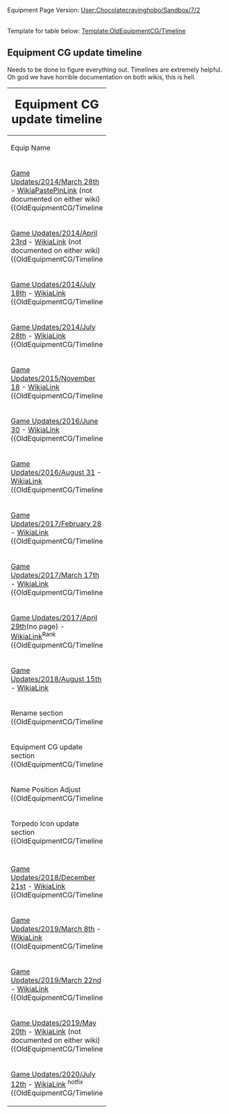Equipment Page Version: [[User:Chocolatecravinghobo/Sandbox/7/2]]

<br>Template for table below: [[Template:OldEquipmentCG/Timeline]]
==Equipment CG update timeline==
Needs to be done to figure everything out. Timelines are extremely helpful.<br>
Oh god we have horrible documentation on both wikis, this is hell.<br>

{| class="wikitable" style="text-align: center; border-width:0.2px;"
! colspan=6 style="background-color:;" | <big><big><big>Equipment CG update timeline</big></big></big>
|-
!style="width:200px;"|Equip Name
!style="width:260px;"|Card
!style="width:260px;"|Fairy
!style="width:260px;"|Equipment
!style="width:260px;"|Combination
!style="width:500px;"|Note
|-
! colspan=6 style="background-color:;" | [[Game Updates/2014/March 28th]] - [https://kancolle.fandom.com/wiki/Spring_2014_Event WikiaPastePinLink] (not documented on either wiki)
{{OldEquipmentCG/Timeline
|Equipment= 12.7cm Single Gun Mount
|  Version= 1
|Card= Y ||Character=   ||Item= Y ||Full= Y
|Note= Equipment CG updated
}}
|-
! colspan=6 style="background-color:;" | [[Game Updates/2014/April 23rd]] - [https://kancolle.fandom.com/wiki/Spring_2014_Event WikiaLink] (not documented on either wiki)
{{OldEquipmentCG/Timeline
|Equipment= Type 0 Reconnaissance Seaplane
|  Version= 1
|Card= Y ||Character= Y ||Item= Y ||Full= Y
|Note= Equipment CG updated
}}
|-
! colspan=6 style="background-color:;" | [[Game Updates/2014/July 18th]] - [https://kancolle.fandom.com/wiki/Partials/Updates/2014_July_18th WikiaLink]
{{OldEquipmentCG/Timeline
|Equipment= 41cm Twin Gun Mount
|  Version= 1
|Card= Y ||Character=   ||Item= Y ||Full= Y
|Note= Equipment CG updated
}}
|-
! colspan=6 style="background-color:;" | [[Game Updates/2014/July 28th]] - [https://kancolle.fandom.com/wiki/Partials/Updates/2014_July_28th WikiaLink]
{{OldEquipmentCG/Timeline
|Equipment= 35.6cm Twin Gun Mount
|  Version= 1
|Card= Y ||Character=   ||Item= Y ||Full= Y
|Note= Equipment CG updated
}}
{{OldEquipmentCG/Timeline
|Equipment= 46cm Triple Gun Mount
|  Version= 1
|Card= Y ||Character=   ||Item= Y ||Full= Y
|Note= Equipment CG updated
}}
|-
! colspan=6 style="background-color:;" | [[Game Updates/2015/November 18]] - [https://kancolle.fandom.com/wiki/Partials/Updates/Fall_2015_Event_18th_November WikiaLink]
{{OldEquipmentCG/Timeline
|Equipment= Type 0 Fighter Model 21
|  Version= 1
|Card= Y ||Character= Y ||Item= Y ||Full= Y
|Note= Equipment CG updated
}}
{{OldEquipmentCG/Timeline
|Equipment= Type 0 Fighter Model 52
|  Version= 1
|Card= Y ||Character= Y ||Item= Y ||Full= Y
|Note= Equipment CG updated
}}
{{OldEquipmentCG/Timeline
|Equipment= Daihatsu Landing Craft
|  Version= 1
|Card= Y ||Character=   ||Item= Y ||Full= Y
|Note= Equipment CG updated
}}
|-
! colspan=6 style="background-color:;" | [[Game Updates/2016/June 30]] - [https://kancolle.fandom.com/wiki/Partials/Updates/2016_June_30th WikiaLink]
{{OldEquipmentCG/Timeline
|Equipment= Type 0 Fighter Model 21 (Skilled)
|  Version= 1
|Card= Y ||Character=   ||Item= Y ||Full= Y
|Note= Equipment CG updated
}}
|- 
! colspan=6 style="background-color:;" | [[Game Updates/2016/August 31]] - [https://kancolle.fandom.com/wiki/Partials/Updates/2016_August_31st WikiaLink]
{{OldEquipmentCG/Timeline
|Equipment= Zuiun
|  Version= 1
|Card= Y ||Character=   ||Item= Y ||Full= Y
|Note= Equipment CG updated
}}
|-
! colspan=6 style="background-color:;" | [[Game Updates/2017/February 28]] - [https://kancolle.fandom.com/wiki/Partials/Updates/2017_February_28th WikiaLink]
{{OldEquipmentCG/Timeline
|Equipment= Type 0 Fighter Model 21
|  Version= 2
|Card= Y ||Character=   ||Item= Y ||Full= Y
|Note= Equipment CG updated
}}
{{OldEquipmentCG/Timeline
|Equipment= Type 0 Fighter Model 21 (Skilled)
|  Version= 2
|Card= Y ||Character=   ||Item= Y ||Full= Y
|Note= Equipment CG updated
}}
|-
! colspan=6 style="background-color:;" | [[Game Updates/2017/March 17th]] - [https://kancolle.fandom.com/wiki/Partials/Updates/2017_March_17th WikiaLink]
{{OldEquipmentCG/Timeline
|Equipment= Type 96 Fighter
|  Version= 1
|Card= Y ||Character=   ||Item= Y ||Full= Y
|Note= Equipment CG updated
}}
{{OldEquipmentCG/Timeline
|Equipment= Ro.44 Seaplane Fighter
|  Version= 1
|Card= Y ||Character=   ||Item=   ||Full=  
|Note= Seaplane Fighters now have their own equipment icon, separating them from Seaplane Recons/Bombers.
}}
{{OldEquipmentCG/Timeline
|Equipment= Type 2 Seaplane Fighter Kai
|  Version= 1
|Card= Y ||Character=   ||Item=   ||Full=  
|Note= Seaplane Fighters now have their own equipment icon, separating them from Seaplane Recons/Bombers.
}}
|-
! colspan=6 style="background-color:;" | [[Game Updates/2017/April 29th]](no page) - [https://kancolle.fandom.com/wiki/Partials/Updates/2017_April_Ranking_Rewards WikiaLink]<sup>Rank</sup>
{{OldEquipmentCG/Timeline
|Equipment= Type 3 Fighter Hien
|  Version= 1
|Card= Y ||Character=   ||Item=   ||Full=  
|Note= Land-based Fighters now have their own equipment icon, separating them from Land-based Interceptors.
}}
{{OldEquipmentCG/Timeline
|Equipment= Type 3 Fighter Hien (244th Air Combat Group)
|  Version= 1
|Card= Y ||Character=   ||Item=   ||Full=  
|Note=  Land-based Fighters now have their own equipment icon, separating them from Land-based Interceptors.
}}
{{OldEquipmentCG/Timeline
|Equipment= Type 3 Fighter Hien Model 1D
|  Version= 1
|Card= Y ||Character=   ||Item=   ||Full=  
|Note= Land-based Fighters now have their own equipment icon, separating them from Land-based Interceptors.
}}
|-
! colspan=6 style="background-color:;" | [[Game Updates/2018/August 15th]] - [https://kancolle.fandom.com/wiki/Partials/Updates/2018_August_15th WikiaLink]{{colour|red|(Phase 2)}}
|-
! colspan=6 style="background-color:;" | {{colour|red|(Phase 2)}} Rename section
{{OldEquipmentCG/Timeline
|Equipment= Type 42 Air Radar
|  Version= 1
|Card= Y ||Character=   ||Item=   ||Full=  
|Note= Renamed from <br>"Type 14 Air Radar" to "{{Equipment/Link|Type 42 Air Radar}}"
}}
{{OldEquipmentCG/Timeline
|Equipment= Type A Kouhyouteki
|  Version= 1
|Card= Y ||Character=   ||Item=   ||Full=  
|Note= Renamed from <br>"Kouhyouteki" to "{{Equipment/Link|Type A Kouhyouteki}}"<br>(甲標的 甲  → 甲標的 甲型)<br><br>Torpedo Icon updated.
}}
{{OldEquipmentCG/Timeline
|Equipment= 12cm Single High-angle Gun Mount
|  Version= 1
|Card= Y ||Character=   ||Item= Y ||Full= Y
|Note= Renamed from <br>"12.7cm Single High-angle Gun Mount" to "{{Equipment/Link|12cm Single High-angle Gun Mount}}"<br><br>Equipment CG also updated
}}
{{OldEquipmentCG/Timeline
|Equipment= Bomb-carrying Type 1 Fighter Hayabusa Model III Kai (65th Squadron)
|  Version= 1
|Card= Y ||Character=   ||Item=   ||Full=  
|Note= Renamed from <br>"Bomb-carrying Type 1 Fighter Hayabusa Model III Kai (55th Squadron)" to <br>"{{Equipment/Link|Bomb-carrying Type 1 Fighter Hayabusa Model III Kai (65th Squadron)}}"
}}
|-
! colspan=6 style="background-color:;" | {{colour|red|(Phase 2)}} Equipment CG update section
{{OldEquipmentCG/Timeline
|Equipment= 12cm Single Gun Mount
|  Version= 1
|Card= Y ||Character=   ||Item= Y ||Full= Y
|Note= Equipment CG updated
}}
{{OldEquipmentCG/Timeline
|Equipment= 12.7cm Twin Gun Mount
|  Version= 1
|Card= Y ||Character=   ||Item= Y ||Full= Y
|Note= Equipment CG updated
}}
{{OldEquipmentCG/Timeline
|Equipment= 12.7cm Twin High-angle Gun Mount
|  Version= 1
|Card= Y ||Character=   ||Item= Y ||Full= Y
|Note= Equipment CG updated
}}
{{OldEquipmentCG/Timeline
|Equipment= Type 97 Torpedo Bomber
|  Version= 1
|Card= Y ||Character=   ||Item= Y ||Full= Y
|Note= Equipment CG updated
}}
{{OldEquipmentCG/Timeline
|Equipment= Type 0 Reconnaissance Seaplane
|  Version= 2
|Card= Y ||Character=   ||Item= Y ||Full= Y
|Note= Equipment CG updated
}}
{{OldEquipmentCG/Timeline
|Equipment= Zuiun
|  Version= 2
|Card= Y ||Character=   ||Item= Y ||Full= Y
|Note= Equipment CG updated
}}
{{OldEquipmentCG/Timeline
|Equipment= 12.7cm Twin Gun Mount Model B Kai 2
|  Version= 1
|Card= Y ||Character=   ||Item= Y ||Full= Y
|Note= Equipment CG updated
}}
{{OldEquipmentCG/Timeline
|Equipment= 12.7cm Twin High-angle Gun Mount (Late Model)
|  Version= 1
|Card= Y ||Character=   ||Item= Y ||Full= Y
|Note= Equipment CG updated
}}
{{OldEquipmentCG/Timeline
|Equipment= Type 97 Torpedo Bomber (Tomonaga Squadron)
|  Version= 1
|Card= Y ||Character=   ||Item= Y ||Full= Y
|Note= Equipment CG updated
}}
{{OldEquipmentCG/Timeline
|Equipment= Fw 190T Kai
|  Version= 1
|Card= Y ||Character=   ||Item= Y ||Full= Y
|Note= Equipment CG updated
}}
|-
! colspan=6 style="background-color:;" | {{colour|red|(Phase 2)}} Name Position Adjust
{{OldEquipmentCG/Timeline
|Equipment= Type 0 Fighter Model 62 (Fighter-bomber)
|  Version= 1
|Card= Y ||Character=   ||Item=   ||Full=  
|Note= Name Position Adjust<br>They had long names, Japanese text got split into two lines
}}
{{OldEquipmentCG/Timeline
|Equipment= 15m Duplex Rangefinder + Type 21 Radar Kai Ni
|  Version= 1
|Card= Y ||Character=   ||Item=   ||Full=  
|Note= Name Position Adjust<br>They had long names, Japanese text got split into two lines
}}
{{OldEquipmentCG/Timeline
|Equipment= Zero Fighter Model 62 (Fighter-bomber Iwai Squadron)
|  Version= 1
|Card= Y ||Character=   ||Item=   ||Full=  
|Note= Name Position Adjust<br>They had long names, Japanese text got split into two lines
}}
{{OldEquipmentCG/Timeline
|Equipment= Submarine Radar & Waterproof Telescope
|  Version= 1
|Card= Y ||Character=   ||Item=   ||Full=  
|Note= Name Position Adjust<br>They had long names, Japanese text got split into two lines
}}
{{OldEquipmentCG/Timeline
|Equipment= Submarine Radar & Passive Radiolocator (E27)
|  Version= 1
|Card= Y ||Character=   ||Item=   ||Full=  
|Note= Name Position Adjust<br>They had long names, Japanese text got split into two lines
}}
{{OldEquipmentCG/Timeline
|Equipment= Type 22 Surface Radar Kai 4 (Calibrated Late Model)
|  Version= 1
|Card= Y ||Character=   ||Item=   ||Full=  
|Note= Name Position Adjust<br>They had long names, Japanese text got split into two lines
}}
{{OldEquipmentCG/Timeline
|Equipment= Night Operation Aviation Personnel + Skilled Deckhands
|  Version= 1
|Card= Y ||Character=   ||Item=   ||Full=  
|Note= Name Position Adjust<br>They had long names, Japanese text got split into two lines
}}
|-
! colspan=6 style="background-color:;" | {{colour|red|(Phase 2)}} Torpedo Icon update section
{{OldEquipmentCG/Timeline
|Equipment= 61cm Triple Torpedo Mount
|  Version= 1
|Card= Y ||Character=   ||Item=   ||Full=  
|Note= Torpedo Icon updated.
}}
{{OldEquipmentCG/Timeline
|Equipment= 61cm Quadruple Torpedo Mount
|  Version= 1
|Card= Y ||Character=   ||Item=   ||Full=  
|Note= Torpedo Icon updated.
}}
{{OldEquipmentCG/Timeline
|Equipment= 61cm Quadruple (Oxygen) Torpedo Mount
|  Version= 1
|Card= Y ||Character=   ||Item=   ||Full=  
|Note= Torpedo Icon updated.
}}
{{OldEquipmentCG/Timeline
|Equipment= 61cm Quintuple (Oxygen) Torpedo Mount
|  Version= 1
|Card= Y ||Character=   ||Item=   ||Full=  
|Note= Torpedo Icon updated.
}}
{{OldEquipmentCG/Timeline
|Equipment= 61cm Triple (Oxygen) Torpedo Mount
|  Version= 1
|Card= Y ||Character=   ||Item=   ||Full=  
|Note= Torpedo Icon updated.
}}
{{OldEquipmentCG/Timeline
|Equipment= 53cm Twin Torpedo Mount
|  Version= 1
|Card= Y ||Character=   ||Item=   ||Full=  
|Note= Torpedo Icon updated.
}}
{{OldEquipmentCG/Timeline
|Equipment= Prototype 61cm Sextuple (Oxygen) Torpedo Mount
|  Version= 1
|Card= Y ||Character=   ||Item=   ||Full=  
|Note= Torpedo Icon updated.
}}
{{OldEquipmentCG/Timeline
|Equipment= 533mm Triple Torpedo Mount
|  Version= 1
|Card= Y ||Character=   ||Item=   ||Full=  
|Note= Torpedo Icon updated.
}}
{{OldEquipmentCG/Timeline
|Equipment= 61cm Triple (Oxygen) Torpedo Mount Late Model
|  Version= 1
|Card= Y ||Character=   ||Item=   ||Full=  
|Note= Torpedo Icon updated.
}}
{{OldEquipmentCG/Timeline
|Equipment= 61cm Quadruple (Oxygen) Torpedo Mount Late Model
|  Version= 1
|Card= Y ||Character=   ||Item=   ||Full=  
|Note= Torpedo Icon updated.
}}
{{OldEquipmentCG/Timeline
|Equipment= Submarine 53cm Bow Torpedo Mount (8 tubes)
|  Version= 1
|Card= Y ||Character=   ||Item=   ||Full=  
|Note= Torpedo Icon updated.
}}
{{OldEquipmentCG/Timeline
|Equipment= Prototype FaT Type 95 Oxygen Torpedo Kai
|  Version= 1
|Card= Y ||Character=   ||Item=   ||Full=  
|Note= Torpedo Icon updated.<br><br>Name Position Adjust<br>They had long names, Japanese text got split into two lines
}}
{{OldEquipmentCG/Timeline
|Equipment= Late Model Bow Torpedo Mount (6 tubes)
|  Version= 1
|Card= Y ||Character=   ||Item=   ||Full=  
|Note= Torpedo Icon updated.
}}
{{OldEquipmentCG/Timeline
|Equipment= Skilled Sonar Personnel + Late Model Bow Torpedo Mount (6 tubes)
|  Version= 1
|Card= Y ||Character=   ||Item=   ||Full=  
|Note= Torpedo Icon updated.
}}
|-



! colspan=6 style="background-color:;" | {{colour|red|Phase2 HD assets from here.}}
|-
! colspan=6 style="background-color:;" | [[Game Updates/2018/December 21st]] - [https://kancolle.fandom.com/wiki/Partials/Updates/2018_December_21st WikiaLink]
{{OldEquipmentCG/Timeline
|Equipment= Type 97 Torpedo Bomber (931 Air Group)
|  Version= 1
|Card= Y ||Character= Y ||Item= Y ||Full= Y
|Note= Equipment CG updated
}}
{{OldEquipmentCG/Timeline
|Equipment= Type 97 Torpedo Bomber (931 Air Group/Skilled)
|  Version= 1
|Card= Y ||Character=   ||Item= Y ||Full= Y
|Note= Minor CG update (cockpit)
}}
|-
! colspan=6 style="background-color:;" | [[Game Updates/2019/March 8th]] - [https://kancolle.fandom.com/wiki/Game_Updates/2019/March_8th WikiaLink]
{{OldEquipmentCG/Timeline
|Equipment= Type 99 Dive Bomber
|  Version= 1
|Card= Y ||Character=   ||Item= Y ||Full= Y
|Note= Equipment CG updated
}}
{{OldEquipmentCG/Timeline
|Equipment= Suisei
|  Version= 1
|Card= Y ||Character=   ||Item= Y ||Full= Y
|Note= Equipment CG updated
}}
{{OldEquipmentCG/Timeline
|Equipment= Suisei Model 12A
|  Version= 1
|Card= Y ||Character=   ||Item= Y ||Full= Y
|Note= Equipment CG updated
}}
{{OldEquipmentCG/Timeline
|Equipment= Type 99 Dive Bomber (Skilled)
|  Version= 1
|Card= Y ||Character=   ||Item= Y ||Full= Y
|Note= Equipment CG updated
}}
{{OldEquipmentCG/Timeline
|Equipment= Prototype Reppuu Late Model
|  Version= 1
|Card= Y ||Character=   ||Item= Y ||Full= Y
|Note= Equipment CG updated<br><br>Renamed from <br>"Reppuu" to "{{Equipment/Link|Prototype Reppuu Late Model}}"
}}
{{OldEquipmentCG/Timeline
|Equipment= Reppuu Model 11
|  Version= 1
|Card= Y ||Character=   ||Item= Y ||Full= Y
|Note= Equipment CG updated<br><br>Renamed from <br>"Reppuu Kai" to "{{Equipment/Link|Reppuu Model 11}}"
}}
|-
! colspan=6 style="background-color:;" | [[Game Updates/2019/March 22nd]] - [https://kancolle.fandom.com/wiki/Game_Updates/2019/March_22nd WikiaLink]
{{OldEquipmentCG/Timeline
|Equipment= Tenzan
|  Version= 1
|Card= Y ||Character=   ||Item= Y ||Full= Y
|Note= Equipment CG updated
}}
{{OldEquipmentCG/Timeline
|Equipment= Shinden Kai
|  Version= 1
|Card= Y ||Character=   ||Item= Y ||Full= Y
|Note= Equipment CG updated
}}
{{OldEquipmentCG/Timeline
|Equipment= Type 97 Torpedo Bomber (Murata Squadron)
|  Version= 1
|Card= Y ||Character=   ||Item= Y ||Full= Y
|Note= Equipment CG updated
}}
|-
! colspan=6 style="background-color:;" | [[Game Updates/2019/May 20th]] - [https://kancolle.fandom.com/wiki/Spring_2019_Event WikiaLink]  (not documented on either wiki)
{{OldEquipmentCG/Timeline
|Equipment= Ryuusei
|  Version= 1
|Card= Y ||Character= Y ||Item= Y ||Full= Y
|Note= Equipment CG updated
}}
{{OldEquipmentCG/Timeline
|Equipment= Ryuusei Kai
|  Version= 1
|Card= Y ||Character= Y ||Item= Y ||Full= Y
|Note= Equipment CG updated
}}
|-
! colspan=6 style="background-color:;" | [[Game Updates/2020/July 10th|Game Updates/2020/July 12th]] - [https://kancolle.fandom.com/wiki/Rainy-Summer_2020_Event WikiaLink] <sup>hotfix</sup>
{{OldEquipmentCG/Timeline
|Equipment= 6inch Triple Rapid Fire Gun Mount Mk.16
|  Version= 1
|Card= Y ||Character= Y ||Item= Y ||Full= Y
|Note= Equipment CG switched with {{Equipment/Link|6inch Triple Rapid Fire Gun Mount Mk.16 mod.2}}<br>Hotfixed day after implementaion  
}}
{{OldEquipmentCG/Timeline
|Equipment= 6inch Triple Rapid Fire Gun Mount Mk.16 mod.2
|  Version= 1
|Card= Y ||Character= Y ||Item= Y ||Full= Y
|Note= Equipment CG switched with {{Equipment/Link|6inch Triple Rapid Fire Gun Mount Mk.16}}<br>Hotfixed day after implementaion  
}}
|}
<!--
|- style="background-color:#AFCDFF;" 
|{{Asset|type=Old Equipment|asset=Card|a|suffix1= - 1|size=x260px}}
|{{Asset|type=Old Equipment|asset=Character|a|suffix1= - 1|size=x260px}}
|{{Asset|type=Old Equipment|asset=Item|a|suffix1= - 1|size=x260px}}
|{{Asset|type=Old Equipment|asset=Full|a|suffix1= - 1|size=x260px}}
|template row
-->